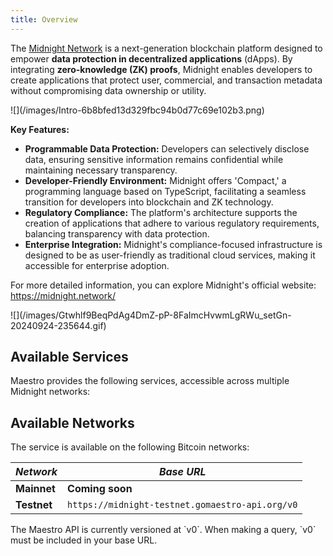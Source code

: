```yaml
---
title: Overview
---
```


The [Midnight Network](https://midnight.network/) is a next-generation blockchain platform designed to empower **data protection in decentralized applications** (dApps). By integrating **zero-knowledge (ZK) proofs**, Midnight enables developers to create applications that protect user, commercial, and transaction metadata without compromising data ownership or utility.

<Frame>
  ![](/images/Intro-6b8bfed13d329fbc94b0d77c69e102b3.png)
</Frame>

**Key Features:**

- **Programmable Data Protection:** Developers can selectively disclose data, ensuring sensitive information remains confidential while maintaining necessary transparency. 
- **Developer-Friendly Environment:** Midnight offers 'Compact,' a programming language based on TypeScript, facilitating a seamless transition for developers into blockchain and ZK technology.
- **Regulatory Compliance:** The platform's architecture supports the creation of applications that adhere to various regulatory requirements, balancing transparency with data protection.
- **Enterprise Integration:** Midnight's compliance-focused infrastructure is designed to be as user-friendly as traditional cloud services, making it accessible for enterprise adoption.

For more detailed information, you can explore Midnight's official website: https://midnight.network/

<Frame>
  ![](/images/Gtwhlf9BeqPdAg4DmZ-pP-8FaImcHvwmLgRWu_setGn-20240924-235644.gif)
</Frame>

## Available Services

Maestro provides the following services, accessible across multiple Midnight networks:

<CardGroup cols={2}>
  <Card title="Indexer API" href="https://www.postman.com/go-maestro/maestro-api/documentation/ye4quyd/midnight-indexer-graphql-api" />
  <Card title="Prover API" href="https://docs.midnight.network/develop/tutorial/using/proof-server" />
</CardGroup>

## Available Networks

The service is available on the following Bitcoin networks:

| ***Network*** | ***Base URL*** |
|-|-|
| **Mainnet**   | **Coming soon** |
| **Testnet**   | `https://midnight-testnet.gomaestro-api.org/v0` |

<Warning>
  The Maestro API is currently versioned at `v0`. When making a query, `v0` must be included in your base URL.
</Warning>